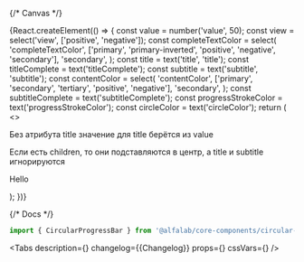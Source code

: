 

<Meta
    title='Components/CircularProgressBar'
    component={CircularProgressBar}
    id='CircularProgressBar'
/>

{/* Canvas */}

<Story name='CircularProgressBar'>
    {React.createElement(() => {
        const value = number('value', 50);
        const view = select('view', ['positive', 'negative']);
        const completeTextColor = select(
            'completeTextColor',
            ['primary', 'primary-inverted', 'positive', 'negative', 'secondary'],
            'secondary',
        );
        const title = text('title', 'title');
        const titleComplete = text('titleComplete');
        const subtitle = text('subtitle', 'subtitle');
        const contentColor = select(
            'contentColor',
            ['primary', 'secondary', 'tertiary', 'positive', 'negative'],
            'secondary',
        );
        const subtitleComplete = text('subtitleComplete');
        const progressStrokeColor = text('progressStrokeColor');
        const circleColor = text('circleColor');
        return (
            <>
                <CircularProgressBar
                    value={value}
                    view={view}
                    progressStrokeColor={progressStrokeColor}
                    circleColor={circleColor}
                    title={title}
                    titleComplete={titleComplete}
                    subtitle={subtitle}
                    contentColor={contentColor}
                    subtitleComplete={subtitleComplete}
                    stroke={boolean('stroke', true)}
                    direction={select('direction', ['clockwise', 'counter-clockwise'], 'clockwise')}
                    fillComplete={boolean('fillComplete', false)}
                    completeTextColor={completeTextColor}
                    height={number('height', 0)}
                    size={select('size', ['xs', 's', 'm', 'l', 'xl', 'xxl'], 'l')}
                />
                <p>Без атрибута title значение для title берётся из value</p>
                <CircularProgressBar value={value} view={view} subtitle={subtitle} size='l' />
                <p>
                    Если есть children, то они подставляются в центр, а title и subtitle
                    игнорируются
                </p>
                <CircularProgressBar
                    value={value}
                    view={view}
                    title={title}
                    subtitle={subtitle}
                    size='l'
                >
                    <p>Hello</p>
                </CircularProgressBar>
            </>
        );
    })}
</Story>

{/* Docs */}

<ComponentHeader
    name='CircularProgressBar'
    version={packageJson.version}
    package='@alfalab/core-components/circular-progress-bar'
    design='https://www.figma.com/file/cdNnkh2QdxuvYLrBm4cubM/Web-%3A%3A-Core-Default-Components?node-id=58951%3A84594'
/>

```jsx
import { CircularProgressBar } from '@alfalab/core-components/circular-progress-bar';
```

<Tabs
    description={<Description />}
    changelog={<Markdown>{Changelog}</Markdown>}
    props={<ArgsTable of={CircularProgressBarTS} />}
    cssVars={<CssVars css={styles} />}
/>
